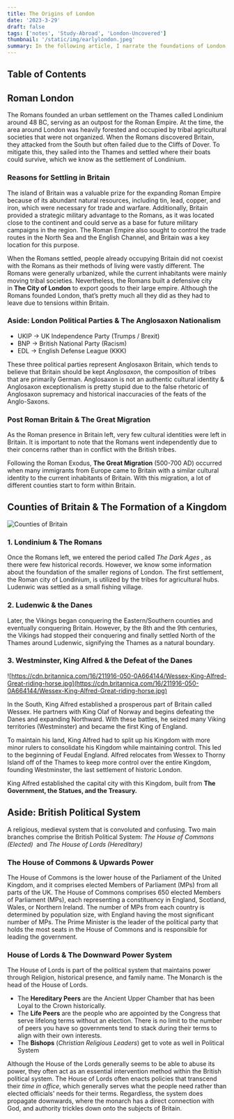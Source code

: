 ```yaml
---
title: The Origins of London
date: '2023-3-29'
draft: false
tags: ['notes', 'Study-Abroad', 'London-Uncovered']
thumbnail: '/static/img/earlylondon.jpeg'
summary: In the following article, I narrate the foundations of London, covered in London Uncovered - UCEAP.
---
```


## Table of Contents

<TOCInline toc={props.toc} exclude="Table of Contents" toHeading={5} />

## Roman London

The Romans founded an urban settlement on the Thames called Londinium around 48 BC, serving as an outpost for the Roman Empire. At the time, the area around London was heavily forested and occupied by tribal agricultural societies that were not organized. When the Romans discovered Britain, they attacked from the South but often failed due to the Cliffs of Dover. To mitigate this, they sailed into the Thames and settled where their boats could survive, which we know as the settlement of Londinium.

### Reasons for Settling in Britain

The island of Britain was a valuable prize for the expanding Roman Empire because of its abundant natural resources, including tin, lead, copper, and iron, which were necessary for trade and warfare. Additionally, Britain provided a strategic military advantage to the Romans, as it was located close to the continent and could serve as a base for future military campaigns in the region. The Roman Empire also sought to control the trade routes in the North Sea and the English Channel, and Britain was a key location for this purpose.

When the Romans settled, people already occupying Britain did not coexist with the Romans as their methods of living were vastly different. The Romans were generally urbanized, while the current inhabitants were mainly moving tribal societies. Nevertheless, the Romans built a defensive city in **The City of London** to export goods to their large empire. Although the Romans founded London, that’s pretty much all they did as they had to leave due to tensions within Britain.

### Aside: London Political Parties & The Anglosaxon Nationalism

- UKIP → UK Independence Party (Trumps / Brexit)
- BNP → British National Party (Racism)
- EDL → English Defense League (KKK)

These three political parties represent Anglosaxon Britain, which tends to believe that Britain should be kept *Anglosaxon*, the composition of tribes that are primarily German. Anglosaxon is not an authentic cultural identity & Anglosaxon exceptionalism is pretty stupid due to the false rhetoric of Anglosaxon supremacy and historical inaccuracies of the feats of the Anglo-Saxons.

### Post Roman Britain & The Great Migration

As the Roman presence in Britain left, very few cultural identities were left in Britain. It is important to note that the Romans went independently due to their concerns rather than in conflict with the British tribes.

Following the Roman Exodus, **The Great Migration** (500-700 AD) occurred when many immigrants from Europe came to Britain with a similar cultural identity to the current inhabitants of Britain. With this migration, a lot of different counties start to form within Britain.

## Counties of Britain & The Formation of a Kingdom

![Counties of Britain](https://file.notion.so/f/s/c79d70ba-c40a-4996-90c2-ea4ee595be44/Untitled.png?id=0696e0b7-67e8-4a05-8800-9b93feb341cb&table=block&spaceId=d545552e-952c-4dfb-bc1c-cb66b046cde9&expirationTimestamp=1680217494364&signature=D-KXv8lVdp6y8ueldiktY8Day2o9l-DlLa1tdvc2ysg&downloadName=Untitled.png)

### 1. Londinium & The Romans

Once the Romans left, we entered the period called *The Dark Ages*
, as there were few historical records. However, we know some information about the foundation of the smaller regions of London. The first settlement, the Roman city of Londinium, is utilized by the tribes for agricultural hubs. Ludenwic was settled as a small fishing village.

### 2. Ludenwic & the Danes

Later, the Vikings began conquering the Eastern/Southern counties and eventually conquering Britain. However, by the 8th and the 9th centuries, the Vikings had stopped their conquering and finally settled North of the Thames around Ludenwic, signifying the Thames as a natural boundary.

### 3. Westminster, King Alfred & the Defeat of the Danes

![https://cdn.britannica.com/16/211916-050-0A664144/Wessex-King-Alfred-Great-riding-horse.jpg](https://cdn.britannica.com/16/211916-050-0A664144/Wessex-King-Alfred-Great-riding-horse.jpg)

In the South, King Alfred established a prosperous part of Britain called Wessex. He partners with King Olaf of Norway and begins defeating the Danes and expanding Northward. With these battles, he seized many Viking territories (Westminster) and became the first King of England.

To maintain his land, King Alfred had to split up his Kingdom with more minor rulers to consolidate his Kingdom while maintaining control. This led to the beginning of Feudal England. Alfred relocates from Wessex to Thorny Island off of the Thames to keep more control over the entire Kingdom, founding Westminster, the last settlement of historic London.

King Alfred established the capital city with this Kingdom, built from **The Government, the Statues, and the Treasury.**

## Aside: British Political System

A religious, medieval system that is convoluted and confusing. Two main branches comprise the British Political System: *The House of Commons (Elected)* 
and *The House of Lords (Hereditary)*

### The House of Commons & Upwards Power

The House of Commons is the lower house of the Parliament of the United Kingdom, and it comprises elected Members of Parliament (MPs) from all parts of the UK. The House of Commons comprises 650 elected Members of Parliament (MPs), each representing a constituency in England, Scotland, Wales, or Northern Ireland. The number of MPs from each country is determined by population size, with England having the most significant number of MPs.
The Prime Minister is the leader of the political party that holds the most seats in the House of Commons and is responsible for leading the government.

### House of Lords & The Downward Power System

The House of Lords is part of the political system that maintains power through Religion, historical presence, and family name. The Monarch is the head of the House of Lords.

- The **Hereditary Peers** are the Ancient Upper Chamber that has been Loyal to the Crown historically.
- The **Life Peers** are the people who are appointed by the Congress that serve lifelong terms without an election. There is no limit to the number of peers you have so governments tend to stack during their terms to align with their own interests.
- The **Bishops** (_Christian Religious Leaders_) get to vote as well in Political System

Although the House of the Lords generally seems to be able to abuse its power, they often act as an essential intervention method within the British political system. The House of Lords often enacts policies that transcend their *time in office*, which generally serves what the people need rather than elected officials' needs for their terms. Regardless, the system does propagate downwards, where the monarch has a direct connection with God, and authority trickles down onto the subjects of Britain.
